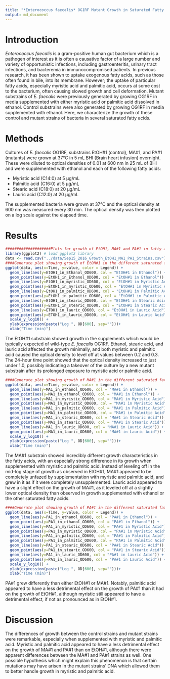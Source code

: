 ```yaml
---
title: "*Enterococcus faecalis* OG1RF Mutant Growth in Saturated Fatty Acids"
output: md_document
---
```


# Introduction

*Enterococcus faecalis* is a gram-positive human gut bacterium which is a pathogen of interest as it is often a causative factor of a large number and variety of opportunistic infections, including gastroenteritis, urinary tract infections, and bacteremia in immunocompromised patients. In previous research, it has been shown to uptake exogenous fatty acids, such as those often found in bile, into its membrane. However; the uptake of particular fatty acids, especially myristic acid and palmitic acid, occurs at some cost to the bacterium, often causing slowed growth and cell deformation. Mutant substrains of *E. faecalis* were previously generated by growing OG1RF in media supplemented with either myristic acid or palmitic acid dissolved in ethanol. Control substrains were also generated by growing OG1RF in media supplemented with ethanol. Here, we characterize the growth of these control and mutant strains of bacteria in several saturated fatty acids.

# Methods

Cultures of *E. faecalis* OG1RF, substrains EtOH#1 (control), MA#1, and PA#1 (mutants) were grown at 37&deg;C in 5 mL BHI (Brain heart infusion) overnight. These were diluted to optical densities of 0.01 at 600 nm in 25 mL of BHI and were supplemented with ethanol and each of the following fatty acids:

* Myristic acid (C14:0) at 5 &mu;g/mL
* Palmitic acid (C16:0) at 5 &mu;g/mL
* Stearic acid (C18:0) at 20 &mu;g/mL
* Lauric acid (C12:0) at 20 &mu;g/mL

The supplemented bacteria were grown at 37&deg;C and the optical density at 600 nm was measured every 30 min. The optical density was then plotted on a log scale against the elapsed time.

# Results
```r
####################Plots for growth of EtOH1, MA#1 and PA#1 in fatty acids#####################
library(ggplot2) # load ggplot2 library
data <- read.csv("../data/Sep15_2016_Growth_EtOH1_MA1_PA1_Strains.csv") # read in growth data
####Generate plot showing growth of EtOH#1 in the different saturated fatty acids and ethanol####
ggplot(data, aes(x=Time, y=value, color = Legend)) + 
  geom_line(aes(y=EtOH1_in_Ethanol_OD600, col = "EtOH#1 in Ethanol")) +
  geom_point(aes(y=EtOH1_in_Ethanol_OD600, col = "EtOH#1 in Ethanol")) +
  geom_line(aes(y=EtOH1_in_myristic_OD600, col = "EtOH#1 in Myristic Acid")) +
  geom_point(aes(y=EtOH1_in_myristic_OD600, col = "EtOH#1 in Myristic Acid")) +
  geom_line(aes(y=EtOH1_in_palmitic_OD600, col = "EtOH#1 in Palmitic Acid")) +
  geom_point(aes(y=EtOH1_in_palmitic_OD600, col = "EtOH#1 in Palmitic Acid")) +
  geom_line(aes(y=EtOH1_in_stearic_OD600, col = "EtOH#1 in Stearic Acid")) +
  geom_point(aes(y=EtOH1_in_stearic_OD600, col = "EtOH#1 in Stearic Acid")) +
  geom_line(aes(y=ETOH1_in_lauric_OD600, col = "EtOH#1 in Lauric Acid")) +
  geom_point(aes(y=ETOH1_in_lauric_OD600, col = "EtOH#1 in Lauric Acid")) +
  scale_y_log10() +
  ylab(expression(paste("Log ", OD[600], sep="")))+
  xlab("Time (min)")
```

The EtOH#1 substrain showed growth in the supplements which would be typically expected of wild-type *E. faecalis* OG1RF. Ethanol, stearic acid, and lauric acid affected the growth minimally, and both myristic and palmitic acid caused the optical density to level off at values between 0.2 and 0.3. The 24-hour time point showed that the optical density increased to just under 1.0, possibly indicating a takeover of the culture by a new mutant substrain after its prolonged exposure to myristic acid or palmitic acid.

```r
####Generate plot showing growth of MA#1 in the different saturated fatty acids and ethanol####
ggplot(data, aes(x=Time, y=value, color = Legend)) + 
  geom_line(aes(y=MA1_in_ethanol_OD600, col = "MA#1 in Ethanol")) +
  geom_point(aes(y=MA1_in_ethanol_OD600, col = "MA#1 in Ethanol")) +
  geom_line(aes(y=MA1_in_myristic_OD600, col = "MA#1 in Myristic Acid")) +
  geom_point(aes(y=MA1_in_myristic_OD600, col = "MA#1 in Myristic Acid")) +
  geom_line(aes(y=MA1_in_palmitic_OD600, col = "MA#1 in Palmitic Acid")) +
  geom_point(aes(y=MA1_in_palmitic_OD600, col = "MA#1 in Palmitic Acid")) +
  geom_line(aes(y=MA1_in_stearic_OD600, col = "MA#1 in Stearic Acid")) +
  geom_point(aes(y=MA1_in_stearic_OD600, col = "MA#1 in Stearic Acid")) +
  geom_line(aes(y=MA1_in_lauric_OD600, col = "MA#1 in Lauric Acid")) +
  geom_point(aes(y=MA1_in_lauric_OD600, col = "MA#1 in Lauric Acid")) +
  scale_y_log10() +
  ylab(expression(paste("Log ", OD[600], sep="")))+
  xlab("Time (min)")
```

The MA#1 substrain showed incredibly different growth characteristics in the fatty acids, with an especially strong difference in its growth when supplemented with myristic and palmitic acid. Instead of leveling off in the mid-log stage of growth as observed in EtOH#1, MA#1 appeared to be completely unfazed by supplementation with myristic and palmitic acid, and grew in it as if it were completely unsupplemented. Lauric acid appeared to have a slight effect on the growth of MA#1, as it leveled off at a slightly lower optical density than observed in growth supplemented with ethanol or the other saturated fatty acids.

```r
####Generate plot showing growth of PA#1 in the different saturated fatty acids and ethanol####
ggplot(data, aes(x=Time, y=value, color = Legend)) + 
  geom_line(aes(y=PA1_in_ethanol_OD600, col = "PA#1 in Ethanol")) +
  geom_point(aes(y=PA1_in_ethanol_OD600, col = "PA#1 in Ethanol")) +
  geom_line(aes(y=PA1_in_myristic_OD600, col = "PA#1 in Myristic Acid")) +
  geom_point(aes(y=PA1_in_myristic_OD600, col = "PA#1 in Myristic Acid")) +
  geom_line(aes(y=PA1_in_palmitic_OD600, col = "PA#1 in Palmitic Acid")) +
  geom_point(aes(y=PA1_in_palmitic_OD600, col = "PA#1 in Palmitic Acid")) +
  geom_line(aes(y=PA1_in_stearic_OD600, col = "PA#1 in Stearic Acid")) +
  geom_point(aes(y=PA1_in_stearic_OD600, col = "PA#1 in Stearic Acid")) +
  geom_line(aes(y=PA1_in_lauric_OD600, col = "PA#1 in Lauric Acid")) +
  geom_point(aes(y=PA1_in_lauric_OD600, col = "PA#1 in Lauric Acid")) +
  scale_y_log10() +
  ylab(expression(paste("Log ", OD[600], sep="")))+
  xlab("Time (min)")
```

PA#1 grew differently than either EtOH#1 or MA#1. Notably, palmitic acid appeared to have a less detrimental effect on the growth of PA#1 than it had on the growth of EtOH#1, although myristic still appeared to have a detrimental effect, if not as pronounced as in EtOH#1.

# Discussion

The differences of growth between the control strains and mutant strains were remarkable, especially when supplemented with myristic and palmitic acid. Myristic and palmitic acid appeared to have a less detrimental effect on the growth of MA#1 and PA#1 than on EtOH#1, although there were apparent differences between the MA#1 and PA#1 strains as well. One possible hypothesis which might explain this phenomenon is that certain mutations may have arisen in the mutant strains' DNA which allowed them to better handle growth in myristic and palmitic acid. 